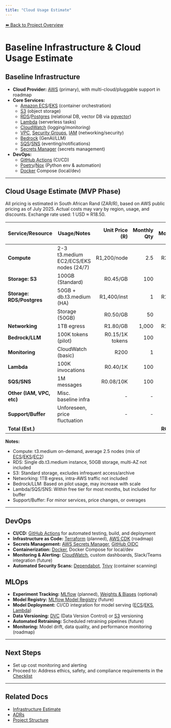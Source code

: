 ```yaml
---
title: "Cloud Usage Estimate"
---
```


[⬅️ Back to Project Overview](/)
# Baseline Infrastructure & Cloud Usage Estimate

## Baseline Infrastructure
- **Cloud Provider:** [AWS](https://aws.amazon.com/) (primary), with multi-cloud/pluggable support in roadmap
- **Core Services:**
  - [Amazon ECS](https://aws.amazon.com/ecs/)/[EKS](https://aws.amazon.com/eks/) (container orchestration)
  - [S3](https://aws.amazon.com/s3/) (object storage)
  - [RDS](https://aws.amazon.com/rds/)/[Postgres](https://www.postgresql.org/) (relational DB, vector DB via [pgvector](https://github.com/pgvector/pgvector))
  - [Lambda](https://aws.amazon.com/lambda/) (serverless tasks)
  - [CloudWatch](https://aws.amazon.com/cloudwatch/) (logging/monitoring)
  - [VPC](https://aws.amazon.com/vpc/), [Security Groups](https://docs.aws.amazon.com/vpc/latest/userguide/VPC_SecurityGroups.html), [IAM](https://aws.amazon.com/iam/) (networking/security)
  - [Bedrock](https://docs.aws.amazon.com/bedrock/latest/userguide/what-is-bedrock.html) (GenAI/LLM)
  - [SQS](https://aws.amazon.com/sqs/)/[SNS](https://aws.amazon.com/sns/) (eventing/notifications)
  - [Secrets Manager](https://aws.amazon.com/secrets-manager/) (secrets management)
- **DevOps:**
  - [GitHub Actions](https://github.com/features/actions) (CI/CD)
  - [Poetry](https://python-poetry.org/)/[Nox](https://nox.thea.codes/) (Python env & automation)
  - [Docker](https://www.docker.com/) Compose (local/dev)

---

## Cloud Usage Estimate (MVP Phase)
All pricing is estimated in South African Rand (ZAR/R), based on AWS public pricing as of July 2025. Actual costs may vary by region, usage, and discounts. Exchange rate used: 1 USD ≈ R18.50.

| Service/Resource         | Usage/Notes                                 | Unit Price (R)    | Monthly Qty   | Est. Monthly (R) |
|-------------------------|---------------------------------------------|------------------:|-------------:|----------------:|
| **Compute**             | 2-3 t3.medium EC2/ECS/EKS nodes (24/7)      |        R1,200/node |          2.5 |         R3,000  |
| **Storage: S3**         | 100GB (Standard)                            |           R0.45/GB |          100 |            R45  |
| **Storage: RDS/Postgres**| 50GB + db.t3.medium (HA)                   |        R1,400/inst |            1 |         R1,400  |
|                         | Storage (50GB)                             |           R0.50/GB |           50 |            R25  |
| **Networking**          | 1TB egress                                 |           R1.80/GB |        1,000 |         R1,800  |
| **Bedrock/LLM**         | 100K tokens (pilot)                        |     R0.15/1K tokens |          100 |            R15  |
| **Monitoring**          | CloudWatch (basic)                         |              R200 |            1 |           R200  |
| **Lambda**              | 100K invocations                           |          R0.40/1K |          100 |            R40  |
| **SQS/SNS**             | 1M messages                                |         R0.08/10K |          100 |             R8  |
| **Other (IAM, VPC, etc)**| Misc. baseline infra                       |                 - |            - |           R150  |
| **Support/Buffer**      | Unforeseen, price fluctuation              |                 - |            - |           R300  |
| **Total (Est.)**        |                                             |                  |              |     **R6,991**  |

**Notes:**
- Compute: t3.medium on-demand, average 2.5 nodes (mix of [ECS](https://aws.amazon.com/ecs/)/[EKS](https://aws.amazon.com/eks/)/[EC2](https://aws.amazon.com/ec2/))
- RDS: Single db.t3.medium instance, 50GB storage, multi-AZ not included
- S3: Standard storage, excludes infrequent access/archive
- Networking: 1TB egress, intra-AWS traffic not included
- Bedrock/LLM: Based on pilot usage, may increase with scale
- Lambda/SQS/SNS: Within free tier for most months, but included for buffer
- Support/Buffer: For minor services, price changes, or overages

---

## DevOps
- **CI/CD:** [GitHub Actions](https://github.com/features/actions) for automated testing, build, and deployment
- **Infrastructure as Code:** [Terraform](https://www.terraform.io/) (planned), [AWS CDK](https://docs.aws.amazon.com/cdk/latest/guide/home.html) (roadmap)
- **Secrets Management:** [AWS Secrets Manager](https://aws.amazon.com/secrets-manager/), [GitHub OIDC](https://docs.github.com/en/actions/deployment/security-hardening-your-deployments/about-security-hardening-with-openid-connect)
- **Containerization:** [Docker](https://www.docker.com/), Docker Compose for local/dev
- **Monitoring & Alerting:** [CloudWatch](https://aws.amazon.com/cloudwatch/), custom dashboards, Slack/Teams integration (future)
- **Automated Security Scans:** [Dependabot](https://github.com/dependabot), [Trivy](https://aquasecurity.github.io/trivy/) (container scanning)

## MLOps
- **Experiment Tracking:** [MLflow](https://mlflow.org/) (planned), [Weights & Biases](https://wandb.ai/) (optional)
- **Model Registry:** [MLflow Model Registry](https://mlflow.org/docs/latest/model-registry.html) (future)
- **Model Deployment:** CI/CD integration for model serving ([ECS](https://aws.amazon.com/ecs/)/[EKS](https://aws.amazon.com/eks/), [Lambda](https://aws.amazon.com/lambda/))
- **Data Versioning:** [DVC](https://dvc.org/) (Data Version Control) or [S3](https://aws.amazon.com/s3/) versioning
- **Automated Retraining:** Scheduled retraining pipelines (future)
- **Monitoring:** Model drift, data quality, and performance monitoring (roadmap)

---

## Next Steps
- Set up cost monitoring and alerting
- Proceed to: Address ethics, safety, and compliance requirements in the [Checklist](./checklist.md)

---

## Related Docs
- [Infrastructure Estimate](/infra_estimate)
- [ADRs](/adrs)
- [Project Structure](/project_structure)

